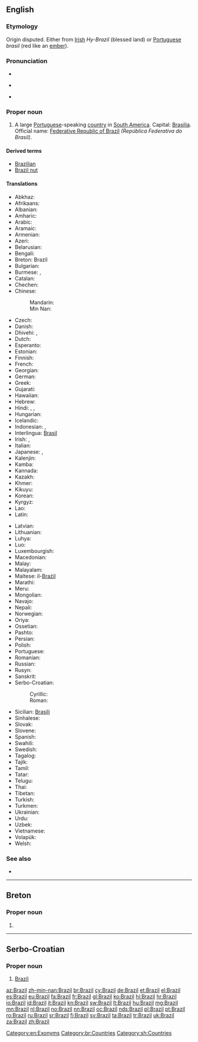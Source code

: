 ==English==
{{wikipedia}}

===Etymology===
Origin disputed. Either from [[Irish]] ''Hy-Brazil'' (blessed land) or [[Portuguese]] ''brasil'' (red like an [[ember]]).

===Pronunciation===
* {{rhymes|ɪl}}
* {{a|UK|US}} {{IPA|/bɹəˈzɪl/}}
* {{audio|en-us-Brazil.ogg|Audio (US)}}

===Proper noun===
{{en-proper noun}}

# A large [[Portuguese]]-speaking [[country]] in [[South America]]. Capital: [[Brasilia]]. Official name: [[Federative Republic of Brazil]] ''(República Federativa do Brasil)''.

====Derived terms====
* [[Brazilian]]
* [[Brazil nut]]

====Translations====
{{trans-top|Portuguese-speaking country in South America}}
* Abkhaz: {{t-|ab|Бразилия|tr=Braziliya|sc=Cyrl}}
* Afrikaans: {{t-|af|Brasilië}}
* Albanian: {{t+|sq|Brazili}}
* Amharic: {{t-|am|ብራዚል|tr=brazil|sc=Ethi}}
* Arabic: {{t-|ar|البرازيل|m|tr=al-brazīl}}
* Aramaic: {{tø|arc|ܒܪܐܙܝܠ|sc=Hebr}}
* Armenian: {{t-|hy|Բրազիլիա|tr=Brazilia}}
* Azeri: {{t+|az|Braziliya}}
* Belarusian: {{t-|be|Бразілія|f|tr=Brazílija}}
* Bengali: {{t-|bn|ব্রাজিল|tr=brajil}}
* Breton: Brazil
* Bulgarian: {{t-|bg|Бразилия|f|tr=Brazílija}}
* Burmese: {{t-|my|ဘရာဇီး|tr=bʰáẏazì|sc=Mymr}}, {{t-|my|ဘရာဇီးနိုင်ငံ|tr=bʰáẏazì naingngan|sc=Mymr}}
* Catalan: {{t+|ca|Brasil}}
* Chechen: {{tø|ce|Бразили|tr=Brazili}}
* Chinese:
*: Mandarin: {{t-|cmn|巴西|tr=Bāxī|sc=Hani}}
*: Min Nan: {{t-|nan|巴西|tr=[[Pa-se]]|sc=Hans}}
* Czech: {{t+|cs|Brazílie|f}}
* Danish: {{t-|da|Brasilien}}
* Dhivehi: {{t-|dv|ބްރެޒިލް|tr=breżil|sc=Thaa}}, {{t-|dv|ބުރެޒިލް|tr=bureżil|sc=Thaa}}
* Dutch: {{t+|nl|Brazilië}}
* Esperanto: {{t+|eo|Brazilo}}
* Estonian: {{t+|et|Brasiilia}}
* Finnish: {{t+|fi|Brasilia}}
* French: {{t+|fr|Brésil|m}}
* Georgian: {{t-|ka|ბრაზილია|tr=brazilia|sc=Geor}}
* German: {{t+|de|Brasilien|n}}
* Greek: {{t+|el|Βραζιλία|f|tr=Vrazilía}}
* Gujarati: {{t-|gu|બ્રાઝીલ|tr=brājhīl|sc=Gujr}}
* Hawaiian: {{tø|haw|Palakila}}
* Hebrew: {{t+|he|ברזיל|tr=brazyl}}
* Hindi: {{t-|hi|ब्राज़िल|tr=brāzil|sc=Deva}}, {{t+|hi|ब्राज़ील|tr=brāzīl|sc=Deva}}, {{t-|hi|ब्राजील|tr=brājīl|sc=Deva}}
* Hungarian: {{t+|hu|Brazília}}
* Icelandic: {{t+|is|Brasilía|f}}
* Indonesian: {{t+|id|Brasil}}, {{t+|id|Brazil}}
* Interlingua: [[Brasil]]
* Irish: {{t-|ga|An Bhrasaíl|f}}, {{t-|ga|Poblacht Chónaidhmitheach na Brasaíle|f}}
* Italian: {{t+|it|Brasile|m}}
* Japanese: {{t+|ja|ブラジル|tr=Burajiru}}, {{t+|ja|伯剌西爾}} {{qualifier|rare}}
* Kalenjin: {{tø|kln|Brazili}}
* Kamba: {{tø|kam|Mbkasili}}
* Kannada: {{t+|kn|ಬ್ರೆಜಿಲ್|tr=brejil|sc=Knda}}
* Kazakh: {{t|kk|Бразилия|tr=Braziliya|sc=Cyrl}}
* Khmer: {{t-|km|ប្រេស៊ីល|tr=bre sil|sc=Khmr}}
* Kikuyu: {{tø|ki|Buraziri}}
* Korean: {{t+|ko|브라질|tr=Beurajil|sc=Hang}}
* Kyrgyz: {{t-|ky|Бразилия|tr=Braziliya|sc=Cyrl}}
* Lao: {{t-|lo|ບຣາຊິລ|sc=Laoo}}
* Latin: {{t+|la|Brasilia}}
{{trans-mid}}
* Latvian: {{t-|lv|Brazīlija|f}}
* Lithuanian: {{t+|lt|Brazilija|f}}
* Luhya: {{tø|luy|Brazil}}
* Luo: {{tø|luo|Brasil}}
* Luxembourgish: {{t+|lb|Brasilien|n}}
* Macedonian: {{t+|mk|Бразил|m|tr=Brázil}}
* Malay: {{t-|ms|Brazil}}
* Malayalam: {{t-|ml|ബ്രസീൽ|sc=Mlym}}
* Maltese: il-[[Brażil]]
* Marathi: {{t-|mr|ब्राझिल|tr=brājhil|sc=Deva}}
* Meru: {{tø|mer|Braziri}}
* Mongolian: {{t-|mn|Бразил|tr=Brazíl|sc=Cyrl}}
* Navajo: {{tø|nv|Bwazííl}}
* Nepali: {{t-|ne|ब्राजिल|tr=brājil|sc=Deva}}
* Norwegian: {{t+|no|Brasil}}
* Oriya: {{t-|or|ବ୍ରାଜିଲ|tr=brājil|sc=Orya}}
* Ossetian: {{tø|os|Бразили|tr=Brazili|sc=Cyrl}}
* Pashto: {{t-|ps|برازيل|tr=Brāzīl|sc=ps-Arab}}
* Persian: {{t+|fa|برزیل|tr=Berzil, Berezil|sc=fa-Arab}}
* Polish: {{t+|pl|Brazylia|f}}
* Portuguese: {{t+|pt|Brasil|m}}
* Romanian: {{t+|ro|Brazilia|f}}
* Russian: {{t+|ru|Бразилия|f|tr=Brazílija}}
* Rusyn: {{tø|rue|Бразілія|f|tr=Brazílija}}
* Sanskrit: {{t-|sa|ब्रासील|tr=brāsīla|sc=Deva}}
* Serbo-Croatian:
*: Cyrillic: {{t-|sh|Бразил|m|sc=Cyrl}}
*: Roman: {{t-|sh|Brazil|m}}
* Sicilian: [[Brasili]] {{m}}
* Sinhalese: {{t-|si|බ්‍රසීලය|tr=brasīlaya|sc=Sinh}}
* Slovak: {{t-|sk|Brazília|f}}
* Slovene: {{t+|sl|Brazilija|f}}
* Spanish: {{t+|es|Brasil|m}}
* Swahili: {{t+|sw|Brazili}}
* Swedish: {{t+|sv|Brasilien}}
* Tagalog: {{t-|tl|Brazil}}
* Tajik: {{t-|tg|Бразилия|tr=Braziliya|sc=Cyrl}}
* Tamil: {{t+|ta|பிரேசில்|tr=pirēcil|sc=Taml}}
* Tatar: {{t-|tt|Бразилия|tr=Braziliya|sc=Cyrl}}
* Telugu: {{t+|te|బ్రెజిల్|tr=brejil|sc=Telu}}
* Thai: {{t+|th|บราซิล|tr=bàrăasin}}
* Tibetan: {{t-|bo|པུ་རུ་ཟིལ|tr=pu.ru.zil|alt=པུ་རུ་ཟིལ།|sc=Tibt}}
* Turkish: {{t+|tr|Brezilya}}
* Turkmen: {{t-|tk|Braziliýa}}
* Ukrainian: {{t+|uk|Бразилія|f|tr=Brazýlija}}
* Urdu: {{t-|ur|برازیل|tr=brāzil|sc=ur-Arab}}
* Uzbek: {{t-|uz|Braziliya}}
* Vietnamese: {{t-|vi|Brasil}}
* Volapük: {{t+|vo|Brasilän}}
* Welsh: {{t+|cy|Brasil}}
{{trans-bottom}}

===See also===
* {{list:countries of South America/en}}

[[Category:en:Exonyms]]

----

==Breton==

===Proper noun===
{{head|br|proper noun}}

# {{l|en|Brazil}}

[[Category:br:Countries]]

----

==Serbo-Croatian==

===Proper noun===
{{sh-proper noun|g=m|r|Бразил}}

# [[#English|Brazil]]

[[Category:sh:Countries]]

[[az:Brazil]]
[[zh-min-nan:Brazil]]
[[br:Brazil]]
[[cy:Brazil]]
[[de:Brazil]]
[[et:Brazil]]
[[el:Brazil]]
[[es:Brazil]]
[[eu:Brazil]]
[[fa:Brazil]]
[[fr:Brazil]]
[[gl:Brazil]]
[[ko:Brazil]]
[[hi:Brazil]]
[[hr:Brazil]]
[[io:Brazil]]
[[id:Brazil]]
[[it:Brazil]]
[[kn:Brazil]]
[[sw:Brazil]]
[[lt:Brazil]]
[[hu:Brazil]]
[[mg:Brazil]]
[[mn:Brazil]]
[[nl:Brazil]]
[[no:Brazil]]
[[nn:Brazil]]
[[oc:Brazil]]
[[nds:Brazil]]
[[pl:Brazil]]
[[pt:Brazil]]
[[ro:Brazil]]
[[ru:Brazil]]
[[sr:Brazil]]
[[fi:Brazil]]
[[sv:Brazil]]
[[ta:Brazil]]
[[tr:Brazil]]
[[uk:Brazil]]
[[za:Brazil]]
[[zh:Brazil]]